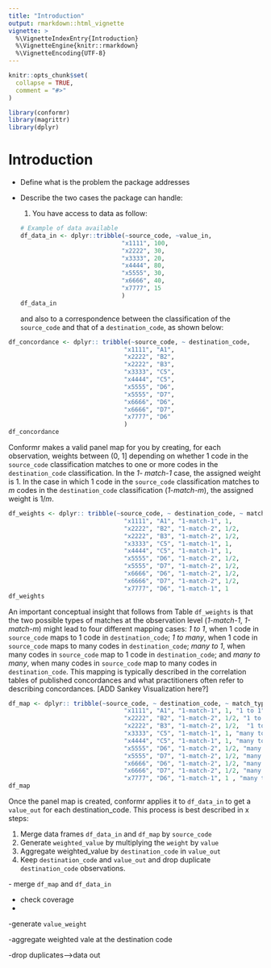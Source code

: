 ```yaml
---
title: "Introduction"
output: rmarkdown::html_vignette
vignette: >
  %\VignetteIndexEntry{Introduction}
  %\VignetteEngine{knitr::rmarkdown}
  %\VignetteEncoding{UTF-8}
---
```


```r
knitr::opts_chunk$set(
  collapse = TRUE,
  comment = "#>"
)
```

```r
library(conformr)
library(magrittr)
library(dplyr)
```

# Introduction

-   Define what is the problem the package addresses

-   Describe the two cases the package can handle:

    1.  You have access to data as follow:

    ```r



    # Example of data available 
    df_data_in <- dplyr::tribble(~source_code, ~value_in,
                                "x1111", 100,
                                "x2222", 30,
                                "x3333", 20,
                                "x4444", 80,
                                "x5555", 30,
                                "x6666", 40,
                                "x7777", 15
                                )
    df_data_in
    ```

    and also to a correspondence between the classification of the `source_code` and that of a `destination_code`, as shown below:

```r
   
df_concordance <- dplyr:: tribble(~source_code, ~ destination_code,
                                "x1111", "A1",
                                "x2222", "B2",
                                "x2222", "B3",
                                "x3333", "C5",
                                "x4444", "C5",
                                "x5555", "D6",
                                "x5555", "D7",
                                "x6666", "D6",
                                "x6666", "D7",
                                "x7777", "D6"
                                )
df_concordance
```

Conformr makes a valid panel map for you by creating, for each observation, weights between (0, 1] depending on whether 1 code in the `source_code` classification matches to one or more codes in the `destination_code` classification. In the *1- match-1* case, the assigned weight is 1. In the case in which 1 code in the `source_code` classification matches to *m* codes in the `destination_code` classification (*1-match-m*), the assigned weight is 1/*m*.

```r
   
df_weights <- dplyr:: tribble(~source_code, ~ destination_code, ~ match_type, ~weight,
                                "x1111", "A1", "1-match-1", 1,
                                "x2222", "B2", "1-match-2", 1/2,
                                "x2222", "B3", "1-match-2", 1/2,
                                "x3333", "C5", "1-match-1", 1,
                                "x4444", "C5", "1-match-1", 1,
                                "x5555", "D6", "1-match-2", 1/2,
                                "x5555", "D7", "1-match-2", 1/2,
                                "x6666", "D6", "1-match-2", 1/2,
                                "x6666", "D7", "1-match-2", 1/2,
                                "x7777", "D6", "1-match-1", 1                              )
df_weights
```

An important conceptual insight that follows from Table `df_weights` is that the two possible types of matches at the observation level (*1-match-1*, *1-match-m*) might lead to four different mapping cases: *1 to 1*, when 1 code in `source_code` maps to 1 code in `destination_code`; *1 to many*, when 1 code in `source_code` maps to many codes in `destination_code`; *many to 1*, when many codes in `source_code` map to 1 code in `destination_code`; and *many to many*, when many codes in `source_code` map to many codes in `destination_code`. This mapping is typically described in the correlation tables of published concordances and what practitioners often refer to describing concordances. [ADD Sankey Visualization here?]

```r
   
df_map <- dplyr:: tribble(~source_code, ~ destination_code, ~ match_type, ~weight, ~ mapping_type,
                                "x1111", "A1", "1-match-1", 1, "1 to 1",
                                "x2222", "B2", "1-match-2", 1/2, "1 to many",
                                "x2222", "B3", "1-match-2", 1/2,  "1 to many",
                                "x3333", "C5", "1-match-1", 1, "many to 1",
                                "x4444", "C5", "1-match-1", 1, "many to 1",
                                "x5555", "D6", "1-match-2", 1/2, "many to many",
                                "x5555", "D7", "1-match-2", 1/2, "many to many",
                                "x6666", "D6", "1-match-2", 1/2, "many to many",
                                "x6666", "D7", "1-match-2", 1/2, "many to many",
                                "x7777", "D6", "1-match-1", 1 , "many to many"                             )
df_map
```

Once the panel map is created, conformr applies it to `df_data_in` to get a `value_out` for each destination_code. This process is best described in x steps:

1.  Merge data frames `df_data_in` and `df_map` by `source_code`
2.  Generate `weighted_value` by multiplying the `weight` by `value`
3.  Aggregate weighted_value by `destination_code` in `value_out`
4.  Keep `destination_code` and `value_out` and drop duplicate `destination_code` observations.

\- merge `df_map` and `df_data_in`

-   check coverage
-   

-generate `value_weight`

-aggregate weighted vale at the destination code

-drop duplicates--\>data out
